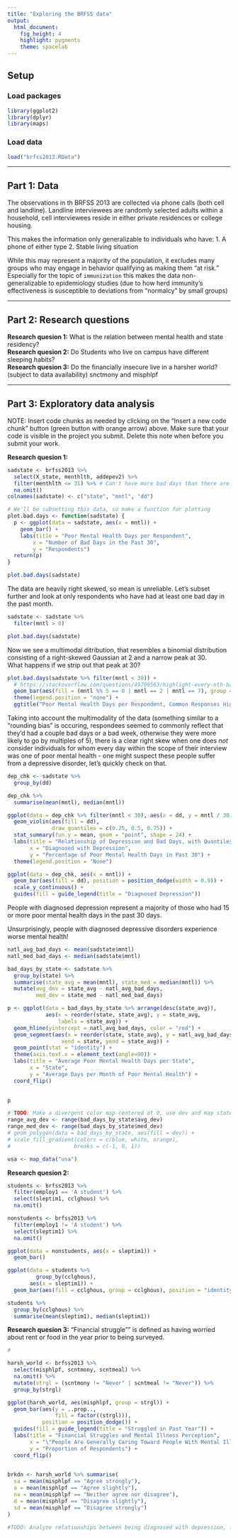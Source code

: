 ```yaml
---
title: "Exploring the BRFSS data"
output: 
  html_document: 
    fig_height: 4
    highlight: pygments
    theme: spacelab
---
```


## Setup

### Load packages

```r
library(ggplot2)
library(dplyr)
library(maps)
```

### Load data

```r
load("brfss2013.RData")
```



* * *

## Part 1: Data

The observations in th BRFSS 2013 are collected via phone calls (both cell and 
landline). Landline interviewees are randomly selected adults within a household, 
cell interviewees reside in either private residences or college housing.

This makes the information only generalizable to individuals who have:
1. A phone of either type
2. Stable living situation

While this may represent a majority of the population, it excludes many groups 
who may engage in behavior qualifying as making them "at risk." Especially for the 
topic of `immunization` this makes the data non-generalizable to epidemiology studies (due to how herd 
immunity's effectiveness is susceptible to deviations from "normalcy" by small groups)

* * *

## Part 2: Research questions

**Research quesion 1:**
What is the relation between mental health and state residency?  
**Research quesion 2:**
Do Students who live on campus have different sleeping habits?  
**Research quesion 3:**
Do the financially insecure live in a harsher world? (subject to data availability)
snctmony and misphlpf

* * *

## Part 3: Exploratory data analysis

NOTE: Insert code chunks as needed by clicking on the "Insert a new code chunk" 
button (green button with orange arrow) above. Make sure that your code is visible
in the project you submit. Delete this note when before you submit your work.

**Research quesion 1:**

```r
sadstate <- brfss2013 %>%
  select(X_state, menthlth, addepev2) %>%
  filter(menthlth <= 31) %>% # Can't have more bad days than there are in a month
  na.omit()
colnames(sadstate) <- c("state", "mntl", "dd")

# We'll be subsetting this data, so make a function for plotting
plot.bad.days <- function(sadstate) {
  p <- ggplot(data = sadstate, aes(x = mntl)) +
    geom_bar() +
    labs(title = "Poor Mental Health Days per Respondent",
        x = "Number of Bad Days in the Past 30",
        y = "Respondents")
  return(p)
}

plot.bad.days(sadstate)
```

The data are heavily right skewed, so mean is unreliable. Let's subset further and look at only respondents who have had at least one bad day in the past month.

```r
sadstate <- sadstate %>%
  filter(mntl > 0)

plot.bad.days(sadstate)
```

Now we see a multimodal ditribution, that resembles a binomial distribution consisting of a right-skewed Gaussian at 2 and a narrow peak at 30.  
What happens if we strip out that peak at 30?

```r
plot.bad.days(sadstate %>% filter(mntl < 30)) +
  # https://stackoverflow.com/questions/49709563/highlight-every-nth-bar-using-geom-bar
  geom_bar(aes(fill = (mntl %% 5 == 0 | mntl == 2 | mntl == 7), group = mntl), position = "identity") +
  theme(legend.position = "none") +
  ggtitle("Poor Mental Health Days per Respondent, Common Responses Highlighted")
```

Taking into account the multimodality of the data (something similar to a "rounding bias" is occuring, 
respondees seemed to commonly reflect that they'd had a couple bad days or a bad week, otherwise they were more likely to go by multiples of 5), 
there is a clear right skew when one does *not* consider individuals for whom every day within the scope of their interview was one of poor mental health - 
one might suspect these people suffer from a depressive disorder, let's quickly check on that.

```r
dep_chk <- sadstate %>%
  group_by(dd)

dep_chk %>%
  summarise(mean(mntl), median(mntl))

ggplot(data = dep_chk %>% filter(mntl < 30), aes(x = dd, y = mntl / 30 * 100)) +
  geom_violin(aes(fill = dd),
              draw_quantiles = c(0.25, 0.5, 0.75)) +
  stat_summary(fun.y = mean, geom = "point", shape = 24) +
  labs(title = "Relationship of Depression and Bad Days, with Quantiles",
       x = "Diagnosed with Depression",
       y = "Percentage of Poor Mental Health Days in Past 30") +
  theme(legend.position = "None")

ggplot(data = dep_chk, aes(x = mntl)) +
  geom_bar(aes(fill = dd), position = position_dodge(width = 0.9)) +
  scale_y_continuous() +
  guides(fill = guide_legend(title = "Diagnosed Depression"))
```

People with diagnosed depression represent a majority of those who had 15 or more poor mental health days in the past 30 days.  

Unsurprisingly, people with diagnosed depressive disorders experience worse mental health!

```r
natl_avg_bad_days <- mean(sadstate$mntl)
natl_med_bad_days <- median(sadstate$mntl)

bad_days_by_state <- sadstate %>%
  group_by(state) %>%
  summarise(state_avg = mean(mntl), state_med = median(mntl)) %>%
  mutate(avg_dev = state_avg - natl_avg_bad_days,
         med_dev = state_med - natl_med_bad_days)

p <- ggplot(data = bad_days_by_state %>% arrange(desc(state_avg)),
            aes(x = reorder(state, state_avg), y = state_avg,
                labels = state_avg)) +
  geom_hline(yintercept = natl_avg_bad_days, color = "red") +
  geom_segment(aes(x = reorder(state, state_avg), y = natl_avg_bad_days,
                 xend = state, yend = state_avg)) +
  geom_point(stat = "identity") +
  theme(axis.text.x = element_text(angle=90)) +
  labs(title = "Average Poor Mental Health Days per State",
       x = "State",
       y = "Average Days per Month of Poor Mental Health") +
  coord_flip()
 

p

# TODO: Make a divergent color map centered at 0, use dev and map states with deviation
range_avg_dev <- range(bad_days_by_state$avg_dev)
range_med_dev <- range(bad_days_by_state$med_dev)
# geom_polygon(data = bad_days_by_state, aes(fill = dev)) +
# scale_fill_gradient(colors = c(blue, white, orange),
#                    breaks = c(-1, 0, 1))

usa <- map_data("usa")
```



**Research quesion 2:**

```r
students <- brfss2013 %>%
  filter(employ1 == 'A student') %>%
  select(sleptim1, cclghous) %>%
  na.omit()

nonstudents <- brfss2013 %>%
  filter(employ1 != 'A student') %>%
  select(sleptim1) %>%
  na.omit()

ggplot(data = nonstudents, aes(x = sleptim1)) +
  geom_bar()

ggplot(data = students %>%
         group_by(cclghous),
       aes(x = sleptim1)) +
  geom_bar(aes(fill = cclghous, group = cclghous), position = "identity")

students %>%
  group_by(cclghous) %>%
  summarise(mean(sleptim1), median(sleptim1))
```



**Research quesion 3:**
"Financial struggle"" is defined as having worried about rent or food in the year prior to being surveyed.

```r
# 

harsh_world <- brfss2013 %>%
  select(misphlpf, scntmony, scntmeal) %>%
  na.omit() %>%
  mutate(strgl = (scntmony != "Never" | scntmeal != "Never")) %>%
  group_by(strgl)

ggplot(harsh_world, aes(misphlpf, group = strgl)) +
  geom_bar(aes(y = ..prop..,
               fill = factor((strgl))),
           position = position_dodge()) +
  guides(fill = guide_legend(title = "Struggled in Past Year")) +
  labs(title = "Financial Struggles and Mental Illness Perception",
       x = "\"People Are Generally Caring Toward People With Mental Illness\"",
       y = "Proportion of Respondents") +
  coord_flip()
  

brkdn <- harsh_world %>% summarise(
  sa = mean(misphlpf == "Agree strongly"),
  a = mean(misphlpf == "Agree slightly"),
  na = mean(misphlpf == "Neither agree nor disagree"),
  d = mean(misphlpf == "Disagree slightly"),
  sd = mean(misphlpf == "Disagree strongly")
)
```

```r
#TODO: Analyze relationships between being diagnosed with depression, financial struggle, access to healthcare


```